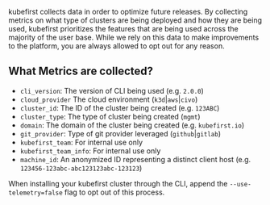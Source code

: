 kubefirst collects data in order to optimize future releases. By collecting metrics on what type of clusters are being deployed and how they are being used, kubefirst prioritizes the features that are being used across the majority of the user base. While we rely on this data to make improvements to the platform, you are always allowed to opt out for any reason.

## What Metrics are collected?

- `cli_version`:          The version of CLI being used (e.g. `2.0.0`)
- `cloud_provider`       The cloud environment (`k3d`|`aws`|`civo`)
- `cluster_id`:           The ID of the cluster being created (e.g. `123ABC`)
- `cluster_type`:         The type of cluster being created (`mgmt`)
- `domain`:               The domain of the cluster being created (e.g. `kubefirst.io`)
- `git_provider`:         Type of git provider leveraged (`github`|`gitlab`)
- `kubefirst_team`:       For internal use only
- `kubefirst_team_info`:  For internal use only
- `machine_id`:           An anonymized ID representing a distinct client host (e.g. `123456-123abc-abc123123abc-123123`)

When installing your kubefirst cluster through the CLI, append the `--use-telemetry=false` flag to opt out of this process.
